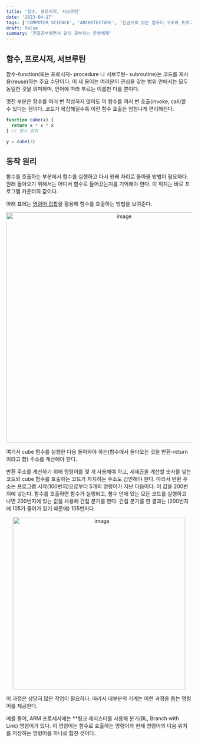```yaml
---
title: '함수, 프로시저, 서브루틴'
date: '2023-04-17'
tags: ['COMPUTER_SCIENCE', 'ARCHITECTURE', '한권으로_읽는_컴퓨터_구조와_프로그래밍']
draft: false
summary: '전공공부하면서 같이 공부하는 운영체제'
---
```


## 함수, 프로시저, 서브루틴

함수-function(또는 프로시저- procedure 나 서브루틴- subroutine)는 코드를 재사용(reuse)하는 주요 수단이다. 이 세 용어는 여러분이 관심을 갖는 범위 안에서는 모두 동일한 것을
의미하며, 언어에 따라 부르는 이름만 다를 뿐이다.

멋진 부분은 함수를 여러 번 작성하지 않아도 이 함수를 여러 번 호출(invoke, call)할 수 있다는 점이다. 코드가 복잡해질수록 이런 함수 호출은 엄청나게 편리해진다.

```javascript
function cube(x) {
  return x * x * x
} // 함수 정의

y = cube(3)
```

## 동작 원리

함수를 호출하는 부분에서 함수를 실행하고 다시 원래 자리로 돌아올 방법이 필요하다. 원래 돌아오기 위해서는 어디서 함수로 들어갔는지를 기억해야 한다. 이 위치는 바로 프로그램 카운터의 값이다.

아래 표에는 [명령어 집합](/blog/operation-system/computer/cpu/명령어)을 활용해 함수를 호출하는 방법을 보여준다.

<p align="center">
  <img
    width="625"
    alt="image"
    src="https://user-images.githubusercontent.com/105579811/232491120-b9a5050b-d98a-4c47-874a-38dc73f816ef.png"
  />
</p>

여기서 cube 함수를 실행한 다음 돌아와야 하는(함수에서 돌아오는 것을 반환-return이라고 함) 주소를 계산해야 한다.

반환 주소를 계산하기 위해 명령어를 몇 개 사용해야 하고, 세제곱을 계산할 숫자를 넣는 코드와 cube 함수를 호출하는 코드가 차지하는 주소도 감안해야 한다. 따라서 반환 주소는 프로그램 시작(100번지)으로부터 5개의 명령어가 지난 다음이다. 이 값을 200번지에 넣는다. 함수를 호출하면 함수가 실행되고, 함수 안에 있는 모든 코드를 실행하고 나면 200번지에 있는 값을 사용해 간접 분기를 한다. 간접 분기를 한 결과는 (200번지에 105가 들어가 있기 때문에) 105번지다.

<p align="center">
  <img
    width="468"
    alt="image"
    src="https://user-images.githubusercontent.com/105579811/232492403-21a31d9d-4070-4a95-97c7-bc3c143e63fd.png"
  />
</p>

이 과정은 상당히 많은 작업이 필요하다. 따라서 대부분의 기계는 이런 과정을 돕는 명령어를 제공한다.

예를 들어, ARM 프로세서에는 \*\*링크 레지스터를 사용해 분기(BL, Branch with Link) 명령어가 있다. 이 명령어는 함수로 호출하는 명령어와 현재 명령어의 다음 위치를 저장하는 명령어를 하나로 합친 것이다.
